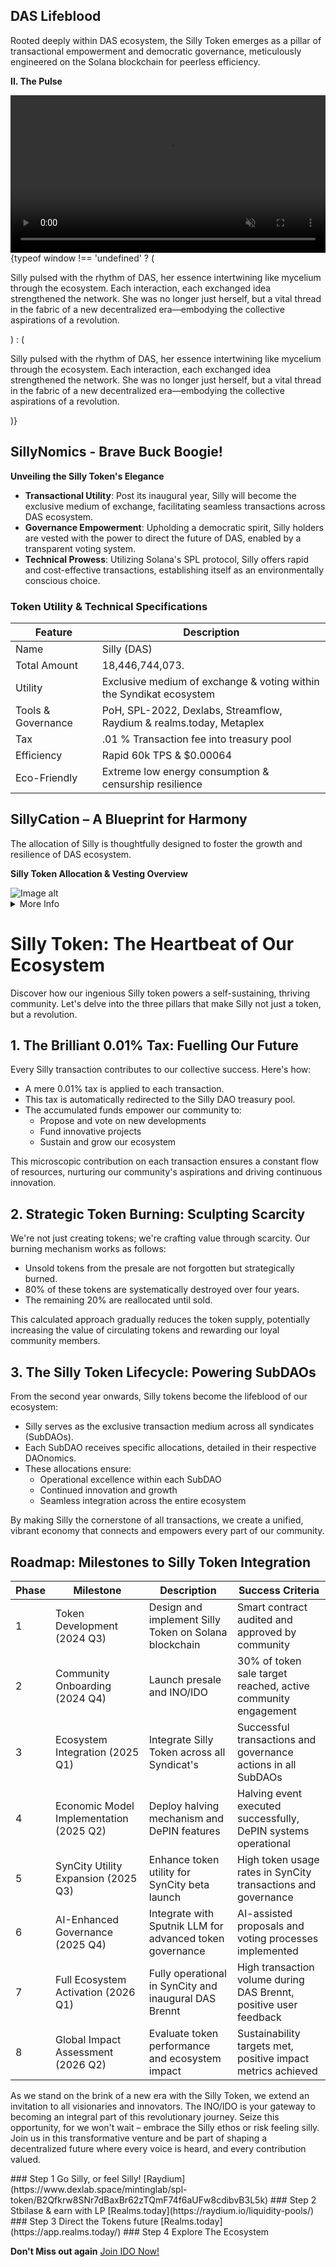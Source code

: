 
## DAS Lifeblood

Rooted deeply within DAS ecosystem, the Silly Token emerges as a pillar of transactional empowerment and democratic governance, meticulously engineered on the Solana blockchain for peerless efficiency.

**II. The Pulse**
<div className={styles.videoSection}>
  <div className={styles.videoWrapper}>
    <video src="/silly.mp4" autoPlay muted loop width="100%" height="auto" />
    <div className={styles.videoCredits}>
    [©](https://www.thevisualdome.com/)
    </div>
  </div>
  <div className={styles.textWrapper}>
    {typeof window !== 'undefined' ? (
      <p>
       Silly pulsed with the rhythm of DAS, her essence intertwining like mycelium through the ecosystem. Each interaction, each exchanged idea strengthened the network. She was no longer just herself, but a vital thread in the fabric of a new decentralized era—embodying the collective aspirations of a revolution.
     </p>
    ) : (
      <p suppressHydrationWarning={true}>
       Silly pulsed with the rhythm of DAS, her essence intertwining like mycelium through the ecosystem. Each interaction, each exchanged idea strengthened the network. She was no longer just herself, but a vital thread in the fabric of a new decentralized era—embodying the collective aspirations of a revolution.
     </p>
    )}
  </div>
</div>

## SillyNomics - Brave Buck Boogie!
**Unveiling the Silly Token's Elegance**

- **Transactional Utility**: Post its inaugural year, Silly will become the exclusive medium of exchange, facilitating seamless transactions across DAS ecosystem.   
- **Governance Empowerment**: Upholding a democratic spirit, Silly holders are vested with the power to direct the future of DAS, enabled by a transparent voting system.
- **Technical Prowess**: Utilizing Solana's SPL protocol, Silly offers rapid and cost-effective transactions, establishing itself as an environmentally conscious choice.

### Token Utility & Technical Specifications

  | Feature | Description |
| --- | --- |
| Name | Silly (DAS) |
| Total Amount | 18,446,744,073. |
| Utility | Exclusive medium of exchange & voting within the Syndikat ecosystem |
| Tools & Governance | PoH, SPL-2022, Dexlabs, Streamflow, Raydium & realms.today, Metaplex |
| Tax | .01 % Transaction fee into treasury pool |
| Efficiency | Rapid 60k TPS & $0.00064 |
| Eco-Friendly | Extreme low energy consumption & censurship resilience |


## SillyCation – A Blueprint for Harmony

The allocation of Silly is thoughtfully designed to foster the growth and resilience of DAS ecosystem.

**Silly Token Allocation & Vesting Overview**

<img src="/silly-chart.svg" alt="Image alt" />

<details>
  <summary>More Info</summary>
| Allocation Category | Distribution Details | Allocation Percentage | Silly-Tokens | Vesting Period |
| --- | --- | --- | --- | --- |
| Founder Allocation | 2% to Funder Wallet & 2% to Partners in Multi-Sign Wallets | 4% | 737,869,762.92 | with extended vesting to 24 months, 6-month cliff |
| Airdrop | Lucky fuckers | 4% | 737,869,762.92 | 12 months with a 3-month cliff, then quarterly |
| Partner (IDO) | Early Angel Wallets | 8% | 1,475,739,525.84 | 12 months with a 4 month cliff |
| Public Sale (INO) | To subDOA Visa holders | 10% | 1,844,674,407.30 | 3 months vesting for INO participants |
| Public Sale (IDO) | Direct to Users' Wallets | 51% | 11,068,046,443.80 | consider a 50% immediate, 50% vested over 3 months |
| Reserve | Founder Multi-Signature Wallets for Strategic Reserves | 8% | 1,475,739,525.84 | 12 months, quarterly releases post 3-month cliff |
| Liquidity Pool | Direct to Users' LP | 15% | 1,106,804,644.38 | Immediate, for post IDO LP |
</details>

# Silly Token: The Heartbeat of Our Ecosystem

Discover how our ingenious Silly token powers a self-sustaining, thriving community. Let's delve into the three pillars that make Silly not just a token, but a revolution.

## 1. The Brilliant 0.01% Tax: Fuelling Our Future

Every Silly transaction contributes to our collective success. Here's how:

- A mere 0.01% tax is applied to each transaction.
- This tax is automatically redirected to the Silly DAO treasury pool.
- The accumulated funds empower our community to:
  - Propose and vote on new developments
  - Fund innovative projects
  - Sustain and grow our ecosystem

This microscopic contribution on each transaction ensures a constant flow of resources, nurturing our community's aspirations and driving continuous innovation.

## 2. Strategic Token Burning: Sculpting Scarcity

We're not just creating tokens; we're crafting value through scarcity. Our burning mechanism works as follows:

- Unsold tokens from the presale are not forgotten but strategically burned.
- 80% of these tokens are systematically destroyed over four years.
- The remaining 20% are reallocated until sold.

This calculated approach gradually reduces the token supply, potentially increasing the value of circulating tokens and rewarding our loyal community members.

## 3. The Silly Token Lifecycle: Powering SubDAOs

From the second year onwards, Silly tokens become the lifeblood of our ecosystem:

- Silly serves as the exclusive transaction medium across all syndicates (SubDAOs).
- Each SubDAO receives specific allocations, detailed in their respective DAOnomics.
- These allocations ensure:
  - Operational excellence within each SubDAO
  - Continued innovation and growth
  - Seamless integration across the entire ecosystem

By making Silly the cornerstone of all transactions, we create a unified, vibrant economy that connects and empowers every part of our community.


## Roadmap: Milestones to Silly Token Integration

| Phase | Milestone | Description | Success Criteria |
| ----- | --------- | ----------- | ---------------- |
| 1 | Token Development (2024 Q3) | Design and implement Silly Token on Solana blockchain | Smart contract audited and approved by community |
| 2 | Community Onboarding (2024 Q4) | Launch presale and INO/IDO | 30% of token sale target reached, active community engagement |
| 3 | Ecosystem Integration (2025 Q1) | Integrate Silly Token across all Syndicat's | Successful transactions and governance actions in all SubDAOs |
| 4 | Economic Model Implementation (2025 Q2) | Deploy halving mechanism and DePIN features | Halving event executed successfully, DePIN systems operational |
| 5 | SynCity Utility Expansion (2025 Q3) | Enhance token utility for SynCity beta launch | High token usage rates in SynCity transactions and governance |
| 6 | AI-Enhanced Governance (2025 Q4) | Integrate with Sputnik LLM for advanced token governance | AI-assisted proposals and voting processes implemented |
| 7 | Full Ecosystem Activation (2026 Q1) | Fully operational in SynCity and inaugural DAS Brennt | High transaction volume during DAS Brennt, positive user feedback |
| 8 | Global Impact Assessment (2026 Q2) | Evaluate token performance and ecosystem impact | Sustainability targets met, positive impact metrics achieved |



As we stand on the brink of a new era with the Silly Token, we extend an invitation to all visionaries and innovators. The INO/IDO is your gateway to becoming an integral part of this revolutionary journey. Seize this opportunity, for we won't wait – embrace the Silly ethos or risk feeling silly. Join us in this transformative venture and be part of shaping a decentralized future where every voice is heard, and every contribution valued.

<Steps>
### Step 1
Go Silly, or feel Silly! [Raydium](https://www.dexlab.space/mintinglab/spl-token/B2Qfkrw8SNr7dBaxBr62zTQmF74f6aUFw8cdibvB3L5k) 
### Step 2
Stbilase & earn with LP [Realms.today](https://raydium.io/liquidity-pools/)
### Step 3
Direct the Tokens future [Realms.today](https://app.realms.today/)
### Step 4
Explore The Ecosystem
</Steps>

**Don't Miss out again** [Join IDO Now!](https://www.dexlab.space/mintinglab/spl-token/B2Qfkrw8SNr7dBaxBr62zTQmF74f6aUFw8cdibvB3L5k) 



